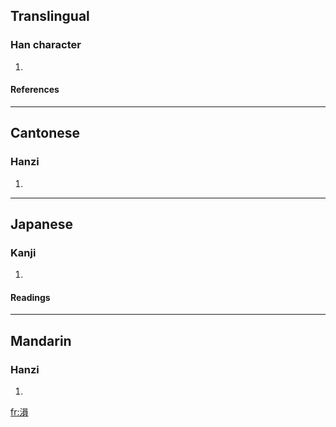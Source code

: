 {{see|涢}}

==Translingual==
===Han character===
{{Han char|rn=85|rad=水|as=10|sn=13|four=3618<sub>6</sub>|canj=水口月金 (ERBC)}}
# {{defn|Han|sort=水10}}
====References====
{{Han ref|kx=0641.010|dkj=17980|dj=1048.090|hdz=31698.130|uh=6EB3|ud=28339|bh=DE65|bd=56933}}

----
==Cantonese==
===Hanzi===
{{yue-hanzi|jyut=|y=wan4}}
# {{defn|Cantonese}}

----
==Japanese==
===Kanji===
{{ja-kanji|grade=|rs=水10}}
# {{defn|Japanese}} 
====Readings====
{{ja-readings|on=[[うん]] (un), [[いん]] (in)|kun=}}

----
==Mandarin==
===Hanzi===
{{cmn-hanzi|pin=[[hún]] (hun2), [[yún]] (yun2)|wg=hun<sup>2</sup>, yün<sup>2</sup>}}
# {{defn|Mandarin}}

[[fr:溳]]